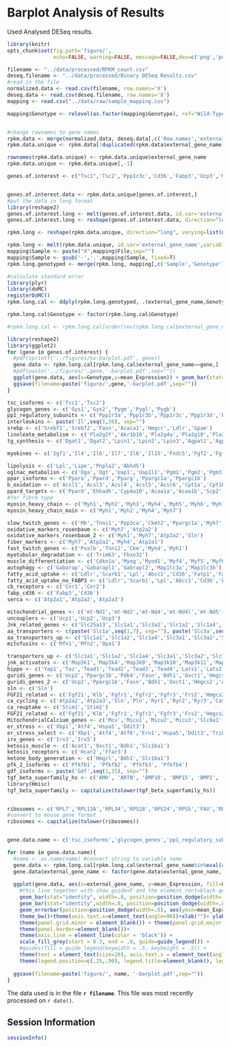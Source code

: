 Barplot Analysis of Results
=======================================

Used Analysed DESeq results.

```r
library(knitr)
opts_chunk$set(fig.path='figure/',
               echo=FALSE, warning=FALSE, message=FALSE,dev=c('png','pdf'))
```

```r
filename <- "../data/processed/RPKM_count.csv"
deseq.filename <- "../data/processed/Binary DESeq Results.csv"
#read in the file
normalized.data <- read.csv(filename, row.names='X')
deseq.data <- read.csv(deseq.filename, row.names='X')
mapping <- read.csv("../data/raw/sample_mapping.csv")

mapping$Genotype <- relevel(as.factor(mapping$Genotype), ref="Wild-Type")


#change rownames to gene names
rpkm.data <- merge(normalized.data, deseq.data[,c('Row.names','external_gene_name')], by.x='row.names', by.y='Row.names') 
rpkm.data.unique <- rpkm.data[!duplicated(rpkm.data$external_gene_name),]

rownames(rpkm.data.unique) <- rpkm.data.unique$external_gene_name
rpkm.data.unique <- rpkm.data.unique[,-1]

genes.of.interest <- c("Tsc1",'Tsc2','Ppp1r3c','Cd36','Fabp3','Ucp3','Map3k9','Ppp1r15a','Slc38a1','Fgf21','Sln','Pln','Gdf15','Inha')


genes.of.interest.data <- rpkm.data.unique[genes.of.interest,]
#put the data in long format
library(reshape2)  
genes.of.interest.long <- melt(genes.of.interest.data, id.var='external_gene_name',variable.name='Sample',value.name='Expression')
genes.of.interest.long <- reshape(genes.of.interest.data, direction="long", varying=list(names(genes.of.interest.data)[1:16]), v.names="Expression", idvar="Genes", timevar="Genotype", ids=rownames(genes.of.interest.data))

rpkm.long <- reshape(rpkm.data.unique, direction="long", varying=list(names(rpkm.data.unique)[1:27]), v.names="Expression", idvar="external_gene_name", timevar="Genotype", ids=rownames(rpkm.data.unique))

rpkm.long <- melt(rpkm.data.unique, id.var='external_gene_name',variable.name='Sample',value.name='Expression')
mapping$Sample <- paste("X",mapping$File,sep="")
mapping$Sample <- gsub('-','.',mapping$Sample, fixed=T)
rpkm.long.genotyped <- merge(rpkm.long, mapping[,c('Sample','Genotype')], by='Sample')

#calculate standard error
library(plyr)
library(doMC)
registerDoMC()
rpkm.long.cal <- ddply(rpkm.long.genotyped, .(external_gene_name,Genotype), summarise, se = sd(Expression, na.rm=T)/sqrt(length(Expression)), mean_Expression = mean(Expression, na.rm=T), .parallel=TRUE)

rpkm.long.cal$Genotype <- factor(rpkm.long.cal$Genotype)

#rpkm.long.cal <- rpkm.long.cal[order(rev(rpkm.long.cal$external_gene_name), rpkm.long.cal$Genotype, decreasing=T),]
```

```r
library(reshape2)
library(ggplot2)
for (gene in genes.of.interest) {
  #pdf(sprintf('../figures/%s-barplot.pdf', gene))
  gene.data <- rpkm.long.cal[rpkm.long.cal$external_gene_name==gene,]
  #pdf(paste('../figures/',gene,'-barplot.pdf',sep=""))
  ggplot(gene.data, aes(x=Genotype,y=mean_Expression)) + geom_bar(stat="identity") + geom_errorbar(aes(ymin=mean_Expression-se, ymax=mean_Expression+se), width=.1) + xlab("") + ylab("mRNA Expression (RPKM)")+ theme_bw() + ggtitle(gene) + theme(panel.grid.minor = element_blank()) + theme(panel.grid.major = element_blank()) + theme(panel.border=element_blank()) + scale_x_discrete(labels=gene.data$Genotype) + theme(axis.line = element_line(color = 'black'))+scale_colour_grey(start = 0.5, end = .9)
  ggsave(filename=paste('figure/',gene,'-barplot.pdf',sep=""))
}

```


```r
tsc_isoforms <- c('Tsc1','Tsc2')
glycogen_genes <- c('Gys1','Gys2','Pygm','Pygl','Pygb')
pp1_regulatory_subunits <- c('Ppp1r3a','Ppp1r3b','Ppp1r3c','Ppp1r3d','Ppp1r3e','Ppp1r3f','Ppp1r3g')
interleukins <- paste('Il',seq(1,36), sep="")
srebp <- c('Srebf1','Srebf2','Fasn','Acaca1','Hmgcr','Ldlr','Gpam')
linoleate_metabolism <- c('Pla2g2f','Akr1b10','Pla2g4a','Pla2g10','Pla2g12a','Pla2g12b','Pla2g2e','Cyp2e1','Pla2g4e','Pla2g6','Pla2g5','Alox15','Pla2g2d','Pla2g2c','Pla2g3')
tg_synthesis <- c('Dgat1','Dgat2','Lpin1','Lpin2','Lpin3','Agpat1','Agpat2','Agpat3','Gpam','Gpat1','Gpat2','Gpat3','Gpat4','Fasn','Acaca1','Plin5','Fatp1')

myokines <- c('Igf1','Il4','Il6','Il7','Il8','Il15','Fndc5','Fgf2','Fgf21','Serpine1','Bdnf','Lif','Fam132b','Angptl4','Fst','Fstl1','Cxcl1','Ccl2','Mstn','Gdf11','Serpinf1','Vegfa','Vegfb','Metrnl','Ostn','Apln','Epo','Sparc','Osm')

lipolysis <- c('Lpl','Lipe','Pnpla2','Abhd5')
oglnac_metabolisn <- c('Oga','Ogt','Uap1','Uap1l1','Pgm1','Pgm2','Pgm3','Gnpnat1','Amdhd2','Gfpt1','Gfpt2','Gnpda1','Gnpda2','Gpi1','Mpi','Hk1','Hk2','Hk3','Gck')
ppar_isoforms <- c('Ppara','Ppard','Pparg','Ppargc1a','Ppargc1b')
b_oxidation <- c('Acsl1','Acsl3','Acsl4','Acsl5','Acsl6','Cpt1a','Cpt1b','Cpt1c','Cpt2','Slc25a20','Crat','Acox1','Acox2','Acox3','Acadm','Acadl','Acadvl','Ehhadh','Hadh','Hadha','Hadhb','Echs1','Acaa1a','Acaa1b','Acaa2','Acaca','Acacb')
ppard_targets <- c('Ppard','Ehhadh','Cyp4a10','Acaa1a','Acaa1b','Scp2','Acox1','Acox2','Acox3','Cpt1a','Cpt1b','Cpt2','Acadl','Acadm')
#for fibre type
myosin_heavy_chain <- c('Myh1','Myh2','Myh3','Myh4','Myh5','Myh6','Myh7','Myh7b','Myh8','Myh9','Myh10','Myh11','Myh12','Myh13','Myh14','Myh15','Myhn3','Myhn4','Myhs')
myosin_heavy_chain_main <- c('Myh1','Myh2','Myh4','Myh7')

slow_twitch_genes <- c('Mb','Tnni1','Ppp3ca','Ckmt2','Ppargc1a','Myh7','Atp2a2')
oxidative_markers_rosenbaum <- c('Myh7','Atp2a2')
oxidative_markers_rosenbaum_2 <- c('Myh1','Myh7','Atp2a2','Sln')
fiber_markers <- c('Myh7','Atp2a2','Myh4','Atp2a1')
fast_twitch_genes <- c('Pvalb','Tnni2','Ckm','Myh4','Myh1')
myotubular_degradation <- c('Trim63','Fbxo32')
muscle_differentiation <- c('Cdkn1a','Myog','Myod1','Myf4','Myf5','Myf6','Mef2c')
autophagy <- c('Gabarap','Gabarapl1','Gabrapl2','Map1lc3a','Map1lc3b')
fatty_acid_uptake <- c('Ldlr','Scarb1','Lpl','Abcc1','Cd36','Fatp1','Fabp3','Got2','Slc27a1')
fatty_acid_uptake_no_FABP3 <- c('Ldlr','Scarb1','Lpl','Abcc1','Cd36','Fatp1','Got2','Slc27a1')
cb_receptors <- c('Cnr1','Cnr2')
fabp_cd36 <- c('Fabp3','Cd36')
serca <- c('Atp2a1','Atp2a2','Atp2a3')

mitochondrial_genes <- c('mt-Nd1','mt-Nd2','mt-Nd4','mt-Nd4l','mt-Nd5','mt-Co1','mt-Co2','mt-Co3','mt-Atp6','mt-Atp8','mt-Cytb','mt-Rnr1','mt-Rnr2')
uncouplers <- c('Ucp1','Ucp2','Ucp3')
Jnk_related_genes <- c('Slc25a13','Slc1a1','Slc3a1','Slc1a2','Slc1a4','Mdfi','Map3k9')
aa_transporters <- c(paste('Slc1a',seq(1,7), sep=""), paste('Slc3a',seq(1,2), sep="") ,c('Slc6a14','Slc6a15','Slc6a17','Slc6a18','Slc6a19'), paste('Slc7a',seq(1,14), sep="") ,paste('Slc36a',seq(1,4), sep=""),paste('Slc38a',seq(1,11), sep=""),paste('Slc43a',seq(1,5), sep=""))
aa_transporters_up <- c('Slc1a1','Slc1a2','Slc1a4','Slc3a1','Slc3a2','Slc7a1','Slc7a5','Slc7a6','Slc7a13','Slc6a17','Slc6a18','Slc6a19','Slc38a1','Slc38a10','Slc43a2')
mitofusins <- c('Mfn1','Mfn2','Opa1')

transporters_up <- c('Slc1a1','Slc1a2','Slc1a4','Slc3a1','Slc3a2','Slc7a1','Slc7a5','Slc7a6','Slc7a13','Slc6a17','Slc6a18','Slc6a19','Slc38a1','Slc38a10','Slc43a2','Cd36','Fabp3')
jnk_activators <- c('Map3k1','Map3k4','Map3k9','Map3k10','Map3k11','Map3k5','Map2k4','Map2k7','Mapk8','Mapk9','Mapk10','Jun','Fos','Atf4')
hippo <- c('Yap1','Taz','Tead1','Tead2','Tead3','Tead4','Lats1','Lats2')
guridi_genes <- c('Ucp2','Ppargc1b','Pdk4','Fasn','Bdh1','Oxct1','Hmgcs2','Acat1','Klb','Fgf21','Ddit3','Hspa5','Xbp1','Trib3')
guridi_genes_2 <- c('Ucp2','Ppargc1b','Fasn','Bdh1','Oxct1','Hmgcs2','Acat1','Klb','Fgf21','Ddit3','Hspa5','Xbp1','Trib3')
sln <- c('Sln')
FGF21_related <- c('Fgf21','Klb','Fgfr1','Fgfr2','Fgfr3','Frs2','Hmgcs2','Sirt1','Sirt3','Mapk1','Mapk3')
ca_cycling <- c('Atp2a2','Atp2a3','Sln','Pln','Ryr1','Ryr2','Ryr3','Casq2','Calm1','Calm2','Calm3','Ora1','Stim1')
ca_reuptake <- c('Stim1','Stim2')
FGF21_related <- c('Fgf21','Klb','Fgfr1','Fgfr2','Fgfr3','Frs2','Hmgcs2','Sirt1','Sirt3','Mapk1','Mapk3')
MitochondrialCalcium_genes <- c('Mcu','Micu1','Micu2','Micu3','Slc8a1','Scl8a2','Slc8a3','Letm1','Letm2','Ryr1','Ryr2','Ryr3')
er_stress <- c('Xbp1','Atf4','Hspa5','Ddit3')
er_stress_select <- c('Xbp1','Atf4','Atf6','Ern1','Hspa5','Ddit3','Trib3')
irx_genes <- c('Irx3','Irx5')
ketosis_muscle <- c('Acat1','Oxct1','Bdh1','Slc16a1')
ketosis_receptors <- c('Hcar2','Ffar3')
ketone_body_generation <- c('Hmgcl','Bdh1','Slc16a1')
pfk_2_isoforms <- c('Pfkfb1', 'Pfkfb2', 'Pfkfb3', 'Pfkfb4')
gdf_isoforms <- paste('Gdf',seq(1,15), sep="")
tgf_beta_superfamily_hs <- c('AMH', 'ARTN', 'BMP10', 'BMP15', 'BMP2', 'BMP3', 'BMP4', 'BMP5', 'BMP6', 'BMP7', 'BMP8A', 'BMP8B', 'GDF1', 'GDF10', 'GDF11', 'GDF15', 'GDF2', 'GDF3', 'GDF3A', 'GDF5', 'GDF6', 'GDF7', 'GDF8', 'GDF9', 'GDNF', 'INHA', 'INHBA', 'INHBB', 'INHBC', 'INHBE', 'LEFTY1', 'LEFTY2', 'MSTN', 'NODAL', 'NRTN', 'PSPN', 'TGFB1', 'TGFB2', 'TGFB3')
library(Hmisc)
tgf_beta_superfamily <- capitalize(tolower(tgf_beta_superfamily_hs))


ribosomes <- c('RPL7','RPL13A','RPL34','RPS28','RPS24','RPS5','FAU','RPS6','RPS11','RPS15A','RPS17','RPL31','RPL19','RPS25','RPL39','RPL27','RPL38','RPL21','RPS12','RPL14','RPL27A','RPS18','RPL15','RPS10','RPL28','RPL7A','RPS26','RPS23','RPL35','RPL22','RPS7','RPL4','RPL5','RPLP2','RPL18A','RPL13','RPL30','RPL3L','RPL8','RPL26','RPS4X','RPL23A','RPS8','RPS27','RPL29')
#convert to mouse gene format
ribosomes <- capitalize(tolower(ribosomes))


gene.data.name <- c('tsc_isoforms','glycogen_genes','pp1_regulatory_subunits','interleukins','srebp','linoleate_metabolism','myokines','tg_synthesis','lipolysis','oglnac_metabolisn','ribosomes','ppar_isoforms','b_oxidation','ppard_targets','myosin_heavy_chain','myosin_heavy_chain_main','slow_twitch_genes','fast_twitch_genes','myotubular_degradation','muscle_differentiation','autophagy','mitochondrial_genes','fatty_acid_uptake','fatty_acid_uptake_no_FABP3','fabp_cd36','cb_receptors','oxidative_markers_rosenbaum','serca','uncouplers','Jnk_related_genes','aa_transporters','aa_transporters_up','jnk_activators','hippo','guridi_genes','guridi_genes_2','FGF21_related','MitochondrialCalcium_genes','mitofusins','ca_reuptake','er_stress','irx_genes','ketosis_muscle','ketone_body_generation','ketosis_receptors','pfk_2_isoforms','er_stress_select','gdf_isoforms','tgf_beta_superfamily','fiber_markers','sln')

for (name in gene.data.name){
  #name <- as.name(name) #convert string to variable name
  gene.data <- rpkm.long.cal[rpkm.long.cal$external_gene_name%in%eval(as.name(name)),]
  gene.data$external_gene_name <- factor(gene.data$external_gene_name, levels=eval(as.name(name)))
  
  ggplot(gene.data, aes(x=external_gene_name, y=mean_Expression, fill=Genotype))+ 
    #this line together with show_guide=F and the element_rect=black get rid of the slash in legend box
    geom_bar(stat="identity", width=.8, position=position_dodge(width=.8)) +
    geom_bar(stat="identity",width=.8, position=position_dodge(width=.8), col="black", show_guide=F) +
    geom_errorbar(position=position_dodge(width=.8), aes(ymin=mean_Expression-se, ymax=mean_Expression+se), width=.2)+
    theme_bw()+theme(axis.text.x=element_text(angle=90))+xlab("")+ ylab("mRNA Expression (RPKM)") +
    theme(panel.grid.minor = element_blank()) + theme(panel.grid.major = element_blank()) + 
    theme(panel.border=element_blank())+ 
    theme(axis.line = element_line(color = 'black')) +
    scale_fill_grey(start = 0.3, end = .9, guide=guide_legend()) +
    #guides(fill = guide_legend(keywidth = .5, keyheight = .5)) +
    theme(text = element_text(size=20), axis.text.x = element_text(angle=70,hjust=.5,vjust=.5)) +
    theme(legend.position=c(.25,.90), legend.title=element_blank(), legend.key=element_rect(color="black"))   + ggtitle(name)
    
  ggsave(filename=paste('figure/', name, '-barplot.pdf',sep=""))
}

```


The data used is in the file **`r filename`**.  This file was most recently processed on ```r date()```.


Session Information
---------------------

```r
sessionInfo()
```
